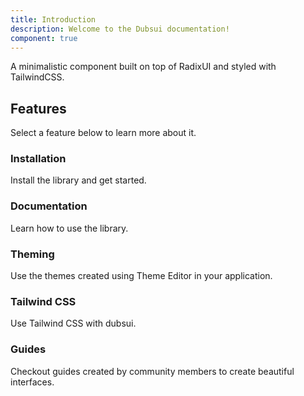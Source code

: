 ```yaml
---
title: Introduction
description: Welcome to the Dubsui documentation!
component: true
---
```


A minimalistic component built on top of RadixUI and styled with TailwindCSS.


## Features

Select a feature below to learn more about it.

<div className="grid sm:grid-cols-2 gap-4 mt-6">

<Card href="/docs/installation">

### Installation

Install the library and get started.

</Card>
<Card href="/docs/components">

### Documentation

Learn how to use the library.

</Card>

<Card href="/docs/theming" >

### Theming

Use the themes created using Theme Editor in your application.

</Card>

<Card href="/docs/tailwind" >

### Tailwind CSS

Use Tailwind CSS with dubsui.
</Card>

<Card href="/guides" >

### Guides

Checkout guides created by community members to create beautiful interfaces.
</Card>

</div>
